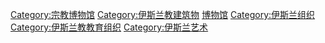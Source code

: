 [[Category:宗教博物馆|Category:宗教博物馆]]
[[Category:伊斯兰教建筑物|Category:伊斯兰教建筑物]]
[[Category:伊斯兰文化|博物馆]]
[[Category:伊斯兰组织|Category:伊斯兰组织]]
[[Category:伊斯兰教教育组织|Category:伊斯兰教教育组织]]
[[Category:伊斯兰艺术|Category:伊斯兰艺术]]